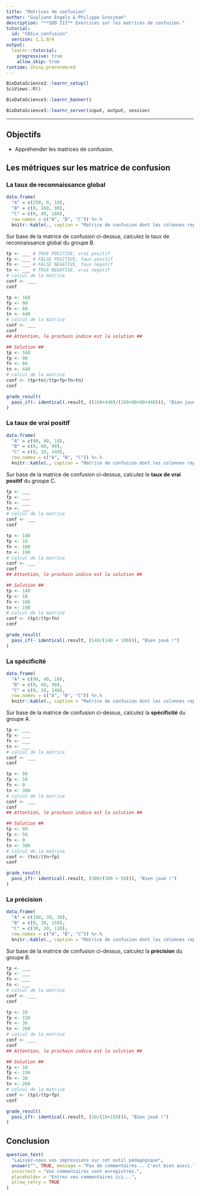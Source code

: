 ```yaml
---
title: "Matrices de confusion"
author: "Guyliann Engels & Philippe Grosjean"
description: "**SDD III** Exercices sur les matrices de confusion."
tutorial:
  id: "C01La_confusion"
  version: 1.1.0/4
output:
  learnr::tutorial:
    progressive: true
    allow_skip: true
runtime: shiny_prerendered
---
```


```r
BioDataScience3::learnr_setup()
SciViews::R()
```

```r
BioDataScience3::learnr_banner()
```

```r
BioDataScience3::learnr_server(input, output, session)
```

----

## Objectifs

- Appréhender les matrices de confusion.

## Les métriques sur les matrice de confusion

### La taux de reconnaissance global

```r
data.frame(
  "A" = c(250, 0, 10), 
  "B" = c(0, 160, 90), 
  "C" = c(0, 80, 180),  
  row.names = c("A", "B", "C")) %>.%
  knitr::kable(., caption = "Matrice de confusion dont les colonnes représentent la classification par ordinateur et les lignes la classification manuelle.")
```

Sur base de la matrice de confusion ci-dessus, calculez le taux de reconnaissance global du groupe B.

```r
tp <- ___ # TRUE POSITIVE, vrai positif
fp <- ___ # FALSE POSITIVE, faux positif
fn <- ___ # FALSE NEGATIVE, faux négatif
tn <- ___ # TRUE NEGATIVE, vrai négatif
# calcul de la matrice
conf <- ___
conf
```

```r
tp <- 160
fp <- 90
fn <- 80
tn <- 440
# calcul de la matrice
conf <- ___
conf
## Attention, le prochain indice est la solution ##
```

```r
## Solution ##
tp <- 160
fp <- 90
fn <- 80
tn <- 440
# calcul de la matrice
conf <- (tp+tn)/(tp+fp+fn+tn)
conf
```

```r
grade_result(
  pass_if(~ identical(.result, ((160+440)/(160+90+80+440))), "Bien joué !")
)
```

### La taux de vrai positif

```r
data.frame(
  "A" = c(90, 40, 10), 
  "B" = c(0, 60, 90), 
  "C" = c(0, 10, 140),  
  row.names = c("A", "B", "C")) %>.%
  knitr::kable(., caption = "Matrice de confusion dont les colonnes représentent la classification par ordinateur et les lignes la classification manuelle.")
```

Sur base de la matrice de confusion ci-dessus, calculez le **taux de vrai positif** du groupe C.

```r
tp <- ___
fp <- ___
fn <- ___
tn <- ___
# calcul de la matrice
conf <- ___
conf
```

```r
tp <- 140
fp <- 10
fn <- 100
tn <- 190
# calcul de la matrice
conf <- ___
conf
## Attention, le prochain indice est la solution ##
```

```r
## Solution ##
tp <- 140
fp <- 10
fn <- 100
tn <- 190
# calcul de la matrice
conf <- (tp)/(tp+fn)
conf
```

```r
grade_result(
  pass_if(~ identical(.result, (140/(140 + 100))), "Bien joué !")
)
```

### La spécificité

```r
data.frame(
  "A" = c(90, 40, 10), 
  "B" = c(0, 60, 90), 
  "C" = c(0, 10, 140),  
  row.names = c("A", "B", "C")) %>.%
  knitr::kable(., caption = "Matrice de confusion dont les colonnes représentent la classification par ordinateur et les lignes la classification manuelle.")
```

Sur base de la matrice de confusion ci-dessus, calculez la **spécificité** du groupe A.

```r
tp <- ___
fp <- ___
fn <- ___
tn <- ___
# calcul de la matrice
conf <- ___
conf
```

```r
tp <- 90
fp <- 50
fn <- 0
tn <- 300
# calcul de la matrice
conf <- ___
conf
## Attention, le prochain indice est la solution ##
```

```r
## Solution ##
tp <- 90
fp <- 50
fn <- 0
tn <- 300
# calcul de la matrice
conf <- (tn)/(tn+fp)
conf
```

```r
grade_result(
  pass_if(~ identical(.result, (300/(300 + 50))), "Bien joué !")
)
```

### La précision

```r
data.frame(
  "A" = c(100, 30, 20), 
  "B" = c(0, 10, 150), 
  "C" = c(30, 20, 110),  
  row.names = c("A", "B", "C")) %>.%
  knitr::kable(., caption = "Matrice de confusion dont les colonnes représentent la classification par ordinateur et les lignes la classification manuelle.")
```

Sur base de la matrice de confusion ci-dessus, calculez la **précision** du groupe B.

```r
tp <- ___
fp <- ___
fn <- ___
tn <- ___
# calcul de la matrice
conf <- ___
conf
```

```r
tp <- 10
fp <- 150
fn <- 30
tn <- 260
# calcul de la matrice
conf <- ___
conf
## Attention, le prochain indice est la solution ##
```

```r
## Solution ##
tp <- 10
fp <- 150
fn <- 30
tn <- 260
# calcul de la matrice
conf <- (tp)/(tp+fp)
conf
```

```r
grade_result(
  pass_if(~ identical(.result, (10/(10+150))), "Bien joué !")
)
```

## Conclusion

```r
question_text(
  "Laissez-nous vos impressions sur cet outil pédagogique",
  answer("", TRUE, message = "Pas de commentaires... C'est bien aussi."),
  incorrect = "Vos commentaires sont enregistrés.",
  placeholder = "Entrez vos commentaires ici...",
  allow_retry = TRUE
)
```
